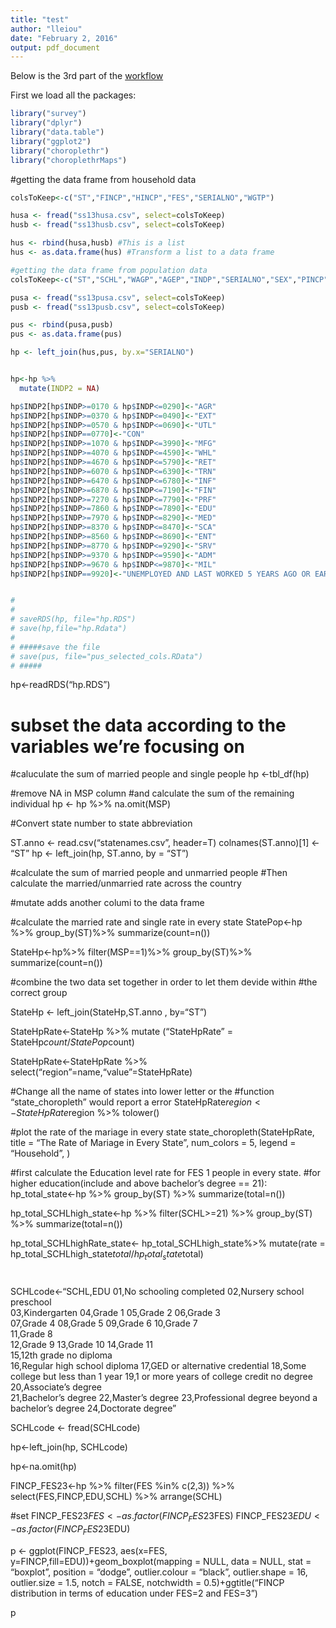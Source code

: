 ```yaml
---
title: "test"
author: "lleiou"
date: "February 2, 2016"
output: pdf_document
---
```


Below is the 3rd part of the [workflow](https://github.com/TZstatsADS/cycle1-7/blob/master/Ideas%20of%20Topic.md)

First we load all the packages:
```r
library("survey")
library("dplyr")
library("data.table")
library("ggplot2")
library("choroplethr")
library("choroplethrMaps")

```


#getting the data frame from household data
```r
colsToKeep<-c("ST","FINCP","HINCP","FES","SERIALNO","WGTP")

husa <- fread("ss13husa.csv", select=colsToKeep)
husb <- fread("ss13husb.csv", select=colsToKeep)

hus <- rbind(husa,husb) #This is a list
hus <- as.data.frame(hus) #Transform a list to a data frame

#getting the data frame from population data
colsToKeep<-c("ST","SCHL","WAGP","AGEP","INDP","SERIALNO","SEX","PINCP","PWGTP")

pusa <- fread("ss13pusa.csv", select=colsToKeep)
pusb <- fread("ss13pusb.csv", select=colsToKeep)

pus <- rbind(pusa,pusb)
pus <- as.data.frame(pus)

hp <- left_join(hus,pus, by.x="SERIALNO")


hp<-hp %>%
  mutate(INDP2 = NA)

hp$INDP2[hp$INDP>=0170 & hp$INDP<=0290]<-"AGR"
hp$INDP2[hp$INDP>=0370 & hp$INDP<=0490]<-"EXT"
hp$INDP2[hp$INDP>=0570 & hp$INDP<=0690]<-"UTL"
hp$INDP2[hp$INDP==0770]<-"CON"
hp$INDP2[hp$INDP>=1070 & hp$INDP<=3990]<-"MFG"
hp$INDP2[hp$INDP>=4070 & hp$INDP<=4590]<-"WHL"
hp$INDP2[hp$INDP>=4670 & hp$INDP<=5790]<-"RET"
hp$INDP2[hp$INDP>=6070 & hp$INDP<=6390]<-"TRN"
hp$INDP2[hp$INDP>=6470 & hp$INDP<=6780]<-"INF"
hp$INDP2[hp$INDP>=6870 & hp$INDP<=7190]<-"FIN"
hp$INDP2[hp$INDP>=7270 & hp$INDP<=7790]<-"PRF"
hp$INDP2[hp$INDP>=7860 & hp$INDP<=7890]<-"EDU"
hp$INDP2[hp$INDP>=7970 & hp$INDP<=8290]<-"MED"
hp$INDP2[hp$INDP>=8370 & hp$INDP<=8470]<-"SCA"
hp$INDP2[hp$INDP>=8560 & hp$INDP<=8690]<-"ENT"
hp$INDP2[hp$INDP>=8770 & hp$INDP<=9290]<-"SRV"
hp$INDP2[hp$INDP>=9370 & hp$INDP<=9590]<-"ADM"
hp$INDP2[hp$INDP>=9670 & hp$INDP<=9870]<-"MIL"
hp$INDP2[hp$INDP==9920]<-"UNEMPLOYED AND LAST WORKED 5 YEARS AGO OR EARLIER OR NEVER WORKED"


# 
#                                       
# saveRDS(hp, file="hp.RDS")
# save(hp,file="hp.Rdata")
# 
# #####save the file
# save(pus, file="pus_selected_cols.RData")
# #####

```



hp<-readRDS("hp.RDS")

# subset the data according to the variables we're focusing on 
#caluculate the sum of married people and single people
hp <-tbl_df(hp)

#remove NA in MSP column
#and calculate the sum of the remaining individual
hp <- hp %>%
  na.omit(MSP)


#Convert state number to state abbreviation

ST.anno <- read.csv("statenames.csv", header=T)
colnames(ST.anno)[1] <- "ST"
hp <- left_join(hp, ST.anno, by = "ST")

#calculate the sum of married people and unmarried people
#Then calculate the married/unmarried rate across the country

#mutate adds another columi to the data frame

#calculate the married rate and single rate in every state
StatePop<-hp %>%
  group_by(ST)%>%
  summarize(count=n())

StateHp<-hp%>%
  filter(MSP==1)%>%
  group_by(ST)%>%
  summarize(count=n())

#combine the two data set together in order to let them devide within
#the correct group

StateHp <- left_join(StateHp,ST.anno , by="ST")

StateHpRate<-StateHp %>%
  mutate ("StateHpRate" = StateHp$count/StatePop$count)


StateHpRate<-StateHpRate %>%
  select("region"=name,"value"=StateHpRate)


#Change all the name of states into lower letter or the 
#function "state_choropleth" would report a error
StateHpRate$region <- StateHpRate$region %>% tolower()

#plot the rate of the mariage in every state
state_choropleth(StateHpRate,
                 title = "The Rate of Mariage in Every State", 
                 num_colors = 5,
                 legend     = "Household",
)




#first calculate the Education level rate for FES 1 people in every state.
#for higher education(include and above bachelor's degree == 21):
hp_total_state<-hp %>%
                  group_by(ST) %>%
                  summarize(total=n())
            
hp_total_SCHLhigh_state<-hp %>%
                        filter(SCHL>=21) %>%
                        group_by(ST) %>%
                        summarize(total=n())
                        
hp_total_SCHLhighRate_state<- hp_total_SCHLhigh_state%>%
                          mutate(rate = hp_total_SCHLhigh_state$total/hp_total_state$total)


#



SCHLcode<-"SCHL,EDU
01,No schooling completed
02,Nursery school preschool   
03,Kindergarten
04,Grade 1
05,Grade 2
06,Grade 3        
07,Grade 4
08,Grade 5
09,Grade 6
10,Grade 7        
11,Grade 8  
12,Grade 9
13,Grade 10
14,Grade 11        
15,12th grade no diploma   
16,Regular high school diploma
17,GED or alternative credential
18,Some college but less than 1 year
19,1 or more years of college credit no degree
20,Associate's degree     
21,Bachelor's degree
22,Master's degree
23,Professional degree beyond a bachelor's degree
24,Doctorate degree
"

SCHLcode <- fread(SCHLcode)


hp<-left_join(hp, SCHLcode)

hp<-na.omit(hp)

FINCP_FES23<-hp %>%
  filter(FES %in% c(2,3)) %>%
  select(FES,FINCP,EDU,SCHL) %>%
  arrange(SCHL)

#set
FINCP_FES23$FES <- as.factor(FINCP_FES23$FES)
FINCP_FES23$EDU <- as.factor(FINCP_FES23$EDU)


p <- ggplot(FINCP_FES23, aes(x=FES, y=FINCP,fill=EDU))+geom_boxplot(mapping = NULL, 
     data = NULL, stat = "boxplot", position = "dodge", outlier.colour = "black", 
     outlier.shape = 16, outlier.size = 1.5, notch = FALSE, notchwidth = 0.5)+ggtitle("FINCP distribution in terms of education under FES=2 and FES=3")

p

